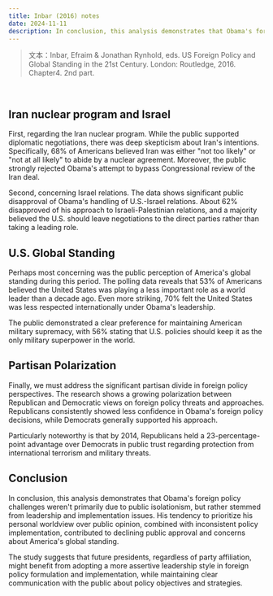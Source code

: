 ```yaml
---
title: Inbar (2016) notes
date: 2024-11-11
description: In conclusion, this analysis demonstrates that Obama's foreign policy challenges weren't primarily due to public isolationism, but rather stemmed from leadership and implementation issues. His tendency to prioritize his personal worldview over public opinion, combined with inconsistent policy implementation, contributed to declining public approval and concerns about America's global standing.
---
```


> 文本：Inbar, Efraim & Jonathan Rynhold, eds. US Foreign Policy and Global Standing in the 21st Century. London: Routledge, 2016. Chapter4. 2nd part.

<br/>

## **Iran nuclear program and Israel**

First, regarding the Iran nuclear program. While the public supported diplomatic negotiations, there was deep skepticism about Iran's intentions. Specifically, 68% of Americans believed Iran was either "not too likely" or "not at all likely" to abide by a nuclear agreement. Moreover, the public strongly rejected Obama's attempt to bypass Congressional review of the Iran deal.<br/>

Second, concerning Israel relations. The data shows significant public disapproval of Obama's handling of U.S.-Israel relations. About 62% disapproved of his approach to Israeli-Palestinian relations, and a majority believed the U.S. should leave negotiations to the direct parties rather than taking a leading role.<br/>

## **U.S. Global Standing**

Perhaps most concerning was the public perception of America's global standing during this period. The polling data reveals that 53% of Americans believed the United States was playing a less important role as a world leader than a decade ago. Even more striking, 70% felt the United States was less respected internationally under Obama's leadership.<br/>

The public demonstrated a clear preference for maintaining American military supremacy, with 56% stating that U.S. policies should keep it as the only military superpower in the world.<br/>

## **Partisan Polarization**

Finally, we must address the significant partisan divide in foreign policy perspectives. The research shows a growing polarization between Republican and Democratic views on foreign policy threats and approaches. Republicans consistently showed less confidence in Obama's foreign policy decisions, while Democrats generally supported his approach.<br/>

Particularly noteworthy is that by 2014, Republicans held a 23-percentage-point advantage over Democrats in public trust regarding protection from international terrorism and military threats.<br/>

## **Conclusion**

In conclusion, this analysis demonstrates that Obama's foreign policy challenges weren't primarily due to public isolationism, but rather stemmed from leadership and implementation issues. His tendency to prioritize his personal worldview over public opinion, combined with inconsistent policy implementation, contributed to declining public approval and concerns about America's global standing.<br/>

The study suggests that future presidents, regardless of party affiliation, might benefit from adopting a more assertive leadership style in foreign policy formulation and implementation, while maintaining clear communication with the public about policy objectives and strategies.<br/>

